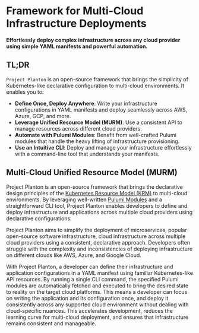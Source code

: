 # Framework for Multi-Cloud Infrastructure Deployments

**Effortlessly deploy complex infrastructure across any cloud provider using simple YAML manifests and powerful
automation.**

## TL;DR

`Project Planton` is an open-source framework that brings the simplicity of Kubernetes-like declarative configuration to
multi-cloud environments. It enables you to:

- **Define Once, Deploy Anywhere**: Write your infrastructure configurations in YAML manifests and deploy seamlessly
  across AWS, Azure, GCP, and more.
- **Leverage Unified Resource Model (MURM)**: Use a consistent API to manage resources across different cloud providers.
- **Automate with Pulumi Modules**: Benefit from well-crafted Pulumi modules that handle the heavy lifting of
  infrastructure provisioning.
- **Use an Intuitive CLI**: Deploy and manage your infrastructure effortlessly with a command-line tool that understands
  your manifests.

## Multi-Cloud Unified Resource Model (MURM)

Project Planton is an open-source framework that brings the declarative design principles of the [Kubernetes Resource
Model (KRM)](https://github.com/kubernetes/design-proposals-archive/blob/acc25e14ca83dfda4f66d8cb1f1b491f26e78ffe/architecture/resource-management.md)
to multi-cloud environments. By leveraging
well-written [Pulumi Modules](https://github.com/orgs/plantoncloud/repositories?q=pulumi-module) and a straightforward
CLI tool, Project Planton
enables developers to define and deploy infrastructure and applications across multiple cloud providers using
declarative configurations.

Project Planton aims to simplify the deployment of microservices, popular open-source software infrastructure, cloud
infrastructure across multiple cloud providers using a consistent, declarative approach. Developers often struggle with
the complexity and inconsistencies of deploying infrastructure on different clouds like AWS, Azure, and Google Cloud.

With Project Planton, a developer can define their infrastructure and application configurations in a YAML manifest
using familiar Kubernetes-like API resources. By running a single CLI command, the specified Pulumi modules are
automatically fetched and executed to bring the desired state to reality on the target cloud platforms. This means a
developer can focus on writing the application and its configuration once, and deploy it consistently across any
supported cloud environment without dealing with cloud-specific nuances. This accelerates development, reduces the
learning curve for multi-cloud deployment, and ensures that infrastructure remains consistent and manageable.
